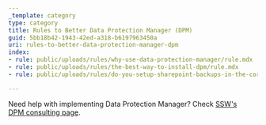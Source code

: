 ```yaml
---
_template: category
type: category
title: Rules to Better Data Protection Manager (DPM)
guid: 5bb18b42-1943-42ed-a318-b6197963450a
uri: rules-to-better-data-protection-manager-dpm
index:
- rule: public/uploads/rules/why-use-data-protection-manager/rule.mdx
- rule: public/uploads/rules/the-best-way-to-install-dpm/rule.mdx
- rule: public/uploads/rules/do-you-setup-sharepoint-backups-in-the-correct-order/rule.mdx

---
```


Need help with implementing Data Protection Manager? Check [SSW's DPM consulting page](https://www.ssw.com.au/consulting/data-protection-manager).
